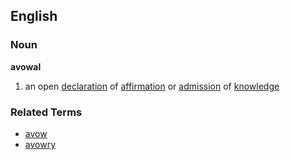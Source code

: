 ==English==
=== Noun ===
'''avowal'''
# an open [[declaration]] of [[affirmation]] or [[admission]] of [[knowledge]]

=== Related Terms ===
*[[avow]]
*[[avowry]]
